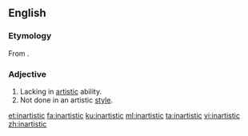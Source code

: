 ==English==

===Etymology===
From {{affix|en|in-|pos1=negative prefix|artistic}}.

===Adjective===
{{en-adj}}

# Lacking in [[artistic]] ability.
# Not done in an artistic [[style]].

[[et:inartistic]]
[[fa:inartistic]]
[[ku:inartistic]]
[[ml:inartistic]]
[[ta:inartistic]]
[[vi:inartistic]]
[[zh:inartistic]]